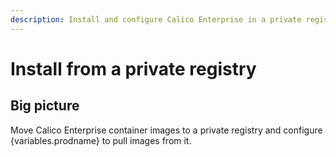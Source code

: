 ```yaml
---
description: Install and configure Calico Enterprise in a private registry.
---
```



# Install from a private registry

## Big picture

Move Calico Enterprise container images to a private registry and configure {variables.prodname} to pull images from it.

